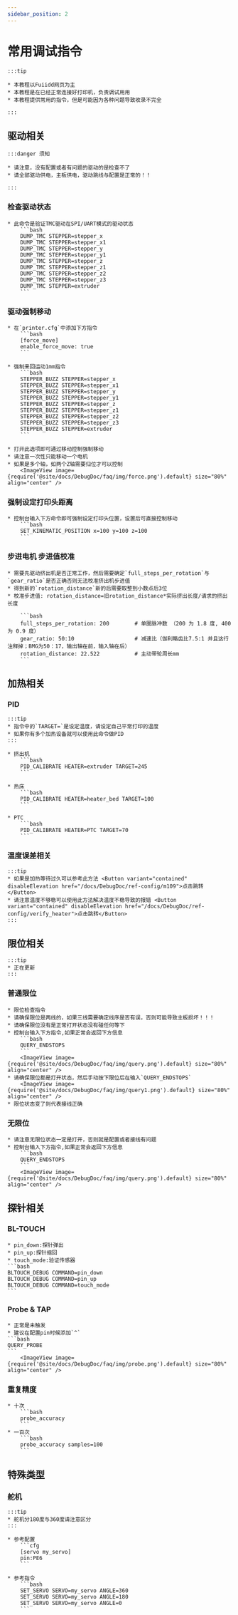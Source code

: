 ```yaml
---
sidebar_position: 2
---
```




# 常用调试指令

    :::tip

    * 本教程以Fuiidd网页为主
    * 本教程是在已经正常连接好打印机，负责调试用用
    * 本教程提供常用的指令，但是可能因为各种问题导致收录不完全

    :::

## 驱动相关

    :::danger 须知

    * 请注意，没有配置或者有问题的驱动的是检查不了
    * 请全部驱动供电，主板供电，驱动跳线与配置是正常的！！

    :::


### 检查驱动状态

    * 此命令是验证TMC驱动在SPI/UART模式的驱动状态
        ```bash
        DUMP_TMC STEPPER=stepper_x
        DUMP_TMC STEPPER=stepper_x1
        DUMP_TMC STEPPER=stepper_y
        DUMP_TMC STEPPER=stepper_y1
        DUMP_TMC STEPPER=stepper_z
        DUMP_TMC STEPPER=stepper_z1
        DUMP_TMC STEPPER=stepper_z2
        DUMP_TMC STEPPER=stepper_z3
        DUMP_TMC STEPPER=extruder
        ```

### 驱动强制移动

    * 在`printer.cfg`中添加下方指令
        ```bash
        [force_move]
        enable_force_move: true
        ```

    * 强制来回运动1mm指令
        ```bash
        STEPPER_BUZZ STEPPER=stepper_x
        STEPPER_BUZZ STEPPER=stepper_x1
        STEPPER_BUZZ STEPPER=stepper_y
        STEPPER_BUZZ STEPPER=stepper_y1
        STEPPER_BUZZ STEPPER=stepper_z
        STEPPER_BUZZ STEPPER=stepper_z1
        STEPPER_BUZZ STEPPER=stepper_z2
        STEPPER_BUZZ STEPPER=stepper_z3
        STEPPER_BUZZ STEPPER=extruder
        ```

    * 打开此选项即可通过移动控制强制移动
    * 请注意一次性只能移动一个电机
    * 如果是多个轴，如两个Z轴需要归位才可以控制
        <ImageView image={require('@site/docs/DebugDoc/faq/img/force.png').default} size="80%" align="center" />

### 强制设定打印头距离

    * 控制台输入下方命令即可强制设定打印头位置，设置后可直接控制移动
        ```bash
        SET_KINEMATIC_POSITION x=100 y=100 z=100
        ```
### 步进电机 步进值校准
    * 需要先驱动挤出机是否正常工作，然后需要确定`full_steps_per_rotation`与`gear_ratio`是否正确否则无法校准挤出机步进值
    * 得到新的`rotation_distance`新的后需要取整到小数点后3位
    * 校准步进值: rotation_distance=旧rotation_distance*实际挤出长度/请求的挤出长度
    
        ```bash
        full_steps_per_rotation: 200        # 单圈脉冲数 （200 为 1.8 度, 400 为 0.9 度）
        gear_ratio: 50:10                   # 减速比（伽利略齿比7.5:1 并且这行注释掉；BMG为50：17，输出轴在前，输入轴在后）
        rotation_distance: 22.522           # 主动带轮周长mm
        ```
## 加热相关

### PID
    :::tip
    * 指令中的`TARGET=`是设定温度，请设定自己平常打印的温度
    * 如果你有多个加热设备就可以使用此命令做PID
    :::

    * 挤出机
        ```bash
        PID_CALIBRATE HEATER=extruder TARGET=245
        ```

    * 热床
        ```bash
        PID_CALIBRATE HEATER=heater_bed TARGET=100
        ```

    * PTC
        ```bash
        PID_CALIBRATE HEATER=PTC TARGET=70
        ```

### 温度误差相关

    :::tip
    * 如果是加热等待过久可以参考此方法 <Button variant="contained" disableElevation href="/docs/DebugDoc/ref-config/m109">点击跳转</Button>
    * 请注意温度不够稳可以使用此方法解决温度不稳导致的报错 <Button variant="contained" disableElevation href="/docs/DebugDoc/ref-config/verify_heater">点击跳转</Button>
    :::

## 限位相关

    :::tip
    * 正在更新
    :::

### 普通限位
    * 限位检查指令
    * 请确保限位是两线的，如果三线需要确定线序是否有误，否则可能导致主板损坏！！！
    * 请确保限位没有是正常打开状态没有碰任何等下
    * 控制台输入下方指令,如果正常会返回下方信息
        ```bash
        QUERY_ENDSTOPS
        ```
        <ImageView image={require('@site/docs/DebugDoc/faq/img/query.png').default} size="80%" align="center" />
    * 请确保限位都是打开状态，然后手动按下限位后在输入`QUERY_ENDSTOPS`
        <ImageView image={require('@site/docs/DebugDoc/faq/img/query1.png').default} size="80%" align="center" />
    * 限位状态变了则代表接线正确

### 无限位
    * 请注意无限位状态一定是打开，否则就是配置或者接线有问题
    * 控制台输入下方指令,如果正常会返回下方信息
        ```bash
        QUERY_ENDSTOPS
        ```
        <ImageView image={require('@site/docs/DebugDoc/faq/img/query.png').default} size="80%" align="center" />

## 探针相关

### BL-TOUCH

    * pin_down:探针弹出
    * pin_up:探针缩回
    * touch_mode:验证传感器
    ```bash
    BLTOUCH_DEBUG COMMAND=pin_down
    BLTOUCH_DEBUG COMMAND=pin_up
    BLTOUCH_DEBUG COMMAND=touch_mode
    ```

### Probe & TAP

    * 正常是未触发
    * 建议在配置pin时候添加`^`
    ```bash
    QUERY_PROBE
    ```
        <ImageView image={require('@site/docs/DebugDoc/faq/img/probe.png').default} size="80%" align="center" />

### 重复精度
    * 十次
        ```bash
        probe_accuracy
        ```
    * 一百次
        ```bash
        probe_accuracy samples=100
        ```

## 特殊类型

### 舵机

    :::tip
    * 舵机分180度与360度请注意区分
    :::

    * 参考配置
        ```cfg
        [servo my_servo]
        pin:PE6
        ```

    * 参考指令
        ```bash
        SET_SERVO SERVO=my_servo ANGLE=360
        SET_SERVO SERVO=my_servo ANGLE=180
        SET_SERVO SERVO=my_servo ANGLE=0
        ```


